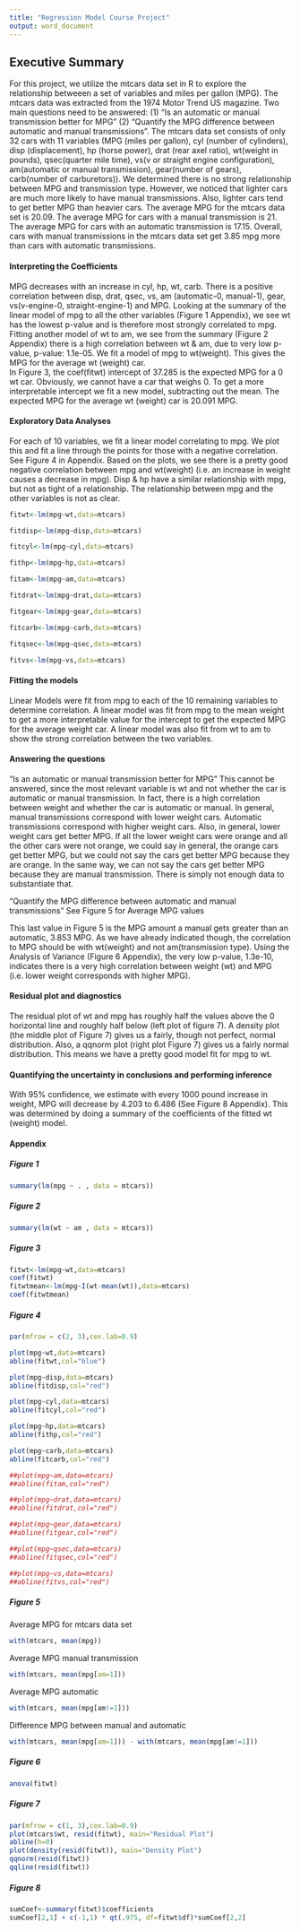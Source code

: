 ```yaml
---
title: "Regression Model Course Project"
output: word_document
---
```


## Executive Summary
For this project, we utilize the mtcars data set in R to explore the relationship betweeen a set of variables and miles per gallon (MPG).  The mtcars data was extracted from the 1974 Motor Trend US magazine. Two main questions need to be answered: (1) "Is an automatic or manual transmission better for MPG"  (2) "Quantify the MPG difference between automatic and manual transmissions".  The mtcars data set consists of only 32 cars with 11 variables (MPG (miles per gallon), cyl (number of cylinders), disp (displacement), hp (horse power), drat (rear axel ratio), wt(weight in pounds), qsec(quarter mile time), vs(v or straight engine configuration), am(automatic or manual transmission), gear(number of gears), carb(number of carburetors)).  We determined there is no strong relationship between MPG and transmission type.  However, we noticed that lighter cars are much more likely to have manual transmissions. Also, lighter cars tend to get better MPG than heavier cars. The average MPG for the mtcars data set is 20.09.  The average MPG for cars with a manual transmission is 21.  The average MPG for cars with an automatic transmission is 17.15.  Overall, cars with manual transmissions in the mtcars data set get 3.85 mpg more than cars with automatic transmissions.

#### Interpreting the Coefficients
MPG decreases with an increase in cyl, hp, wt, carb.
There is a positive correlation between disp, drat, qsec, vs, am (automatic-0, manual-1), gear, vs(v-engine-0, straight-engine-1) and MPG.
Looking at the summary of the linear model of mpg to all the other variables (Figure 1 Appendix), we see wt has the lowest p-value and is therefore most strongly correlated to mpg.  Fitting another model of wt to am, we see from the summary (Figure 2 Appendix) there is a high correlation between wt & am, due to very low p-value, p-value: 1.1e-05.  We fit a model of mpg to wt(weight).  This gives the MPG for the average wt (weight) car.  
In Figure 3, the coef(fitwt) intercept of 37.285 is the expected MPG for a 0 wt car.  Obviously, we cannot have a car that weighs 0.  To get a more interpretable intercept we fit a new model, subtracting out the mean.  The expected MPG for the average wt (weight) car is 20.091 MPG.

#### Exploratory Data Analyses
For each of 10 variables, we fit a linear model correlating to mpg.  We plot this and fit a line through the points for those with a negative correlation.  See Figure 4 in Appendix.  Based on the plots, we see there is a pretty good negative correlation between mpg and wt(weight) (i.e. an increase in weight causes a decrease in mpg).  Disp & hp have a similar relationship with mpg, but not as tight of a relationship.  The relationship between mpg and the other variables is not as clear.

```r
fitwt<-lm(mpg~wt,data=mtcars)

fitdisp<-lm(mpg~disp,data=mtcars)

fitcyl<-lm(mpg~cyl,data=mtcars)

fithp<-lm(mpg~hp,data=mtcars)

fitam<-lm(mpg~am,data=mtcars)

fitdrat<-lm(mpg~drat,data=mtcars)

fitgear<-lm(mpg~gear,data=mtcars)

fitcarb<-lm(mpg~carb,data=mtcars)

fitqsec<-lm(mpg~qsec,data=mtcars)

fitvs<-lm(mpg~vs,data=mtcars)

```

#### Fitting the models
Linear Models were fit from mpg to each of the 10 remaining variables to determine correlation.  A linear model was fit from mpg to the mean weight to get a more interpretable value for the intercept to get the expected MPG for the average weight car.  A linear model was also fit from wt to am to show the strong correlation between the two variables.

#### Answering the questions
"Is an automatic or manual transmission better for MPG"
This cannot be answered, since the most relevant variable is wt and not
whether the car is automatic or manual transmission.  In fact, there is a
high correlation between weight and whether the car is automatic or manual.
In general, manual transmissions correspond with lower weight cars.
Automatic transmissions correspond with higher weight cars.  Also, in
general, lower weight cars get better MPG.  If all the lower weight cars were orange and all the other cars were not orange, we could say in general, the orange cars get better MPG, but we could not say the cars get better MPG because they are orange.  In the same way, we can not say the cars get better MPG because they are manual transmission.  There is simply not enough data to substantiate that.

"Quantify the MPG difference between automatic and manual transmissions"
See Figure 5 for Average MPG values

This last value in Figure 5 is the MPG amount a manual gets greater than an automatic, 3.853 MPG.  As we have already indicated though, the correlation to MPG should be with wt(weight) and not am(transmission type).
Using the Analysis of Variance (Figure 6 Appendix), the very low p-value, 1.3e-10, indicates there is a very high correlation between weight (wt) and MPG (i.e. lower weight corresponds with higher MPG).

#### Residual plot and diagnostics
The residual plot of wt and mpg has roughly half the values above the 0 horizontal line and roughly half below (left plot of figure 7).  A density plot (the middle plot of Figure 7) gives us a fairly, though not perfect, normal distribution.  Also, a qqnorm plot (right plot Figure 7) gives us a fairly normal distribution.  This means we have a pretty good model fit for mpg to wt.

#### Quantifying the uncertainty in conclusions and performing inference

With 95% confidence, we estimate with every 1000 pound increase in weight, MPG will decrease by 4.203 to 6.486 (See Figure 8 Appendix).  This was determined by doing a summary of the coefficients of the fitted wt (weight) model.

#### Appendix

##### Figure 1
```r
summary(lm(mpg ~ . , data = mtcars))
```

##### Figure 2
```r
summary(lm(wt ~ am , data = mtcars))
```

##### Figure 3
```r
fitwt<-lm(mpg~wt,data=mtcars)
coef(fitwt)
fitwtmean<-lm(mpg~I(wt-mean(wt)),data=mtcars)
coef(fitwtmean)
```

##### Figure 4
```r
par(mfrow = c(2, 3),cex.lab=0.9)

plot(mpg~wt,data=mtcars)
abline(fitwt,col="blue")

plot(mpg~disp,data=mtcars)
abline(fitdisp,col="red")

plot(mpg~cyl,data=mtcars)
abline(fitcyl,col="red")

plot(mpg~hp,data=mtcars)
abline(fithp,col="red")

plot(mpg~carb,data=mtcars)
abline(fitcarb,col="red")

##plot(mpg~am,data=mtcars)
##abline(fitam,col="red")

##plot(mpg~drat,data=mtcars)
##abline(fitdrat,col="red")

##plot(mpg~gear,data=mtcars)
##abline(fitgear,col="red")

##plot(mpg~qsec,data=mtcars)
##abline(fitqsec,col="red")

##plot(mpg~vs,data=mtcars)
##abline(fitvs,col="red")
```

##### Figure 5
Average MPG for mtcars data set
```r
with(mtcars, mean(mpg))
```
Average MPG manual transmission
```r
with(mtcars, mean(mpg[am=1]))
```
Average MPG automatic
```r
with(mtcars, mean(mpg[am!=1]))
```
Difference MPG between manual and automatic
```r
with(mtcars, mean(mpg[am=1])) - with(mtcars, mean(mpg[am!=1]))
```

##### Figure 6
```r
anova(fitwt)
```

##### Figure 7

```r
par(mfrow = c(1, 3),cex.lab=0.9)
plot(mtcars$wt, resid(fitwt), main="Residual Plot")
abline(h=0)
plot(density(resid(fitwt)), main="Density Plot")
qqnorm(resid(fitwt))
qqline(resid(fitwt))
```

##### Figure 8
```r
sumCoef<-summary(fitwt)$coefficients
sumCoef[2,1] + c(-1,1) * qt(.975, df=fitwt$df)*sumCoef[2,2]
```
